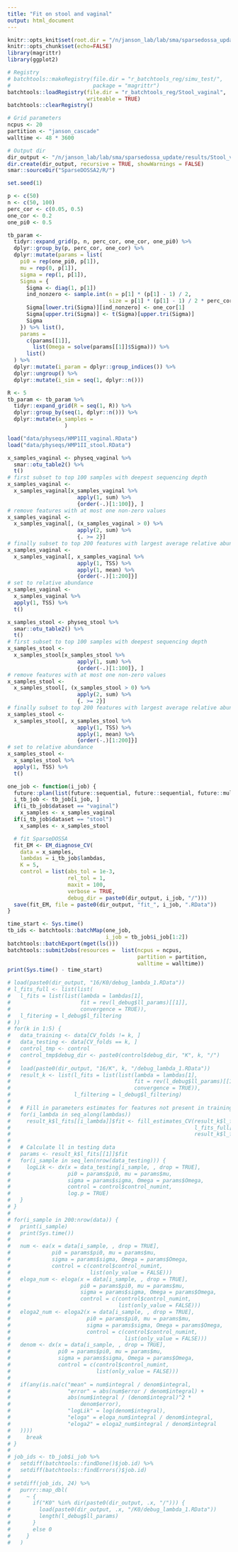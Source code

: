 ```yaml
---
title: "Fit on stool and vaginal"
output: html_document
---
```


```r
knitr::opts_knit$set(root.dir = "/n/janson_lab/lab/sma/sparsedossa_update/")
knitr::opts_chunk$set(echo=FALSE)
library(magrittr)
library(ggplot2)
```

```r
# Registry
# batchtools::makeRegistry(file.dir = "r_batchtools_reg/simu_test/",
#                          package = "magrittr")
batchtools::loadRegistry(file.dir = "r_batchtools_reg/Stool_vaginal", 
                         writeable = TRUE)
batchtools::clearRegistry()

# Grid parameters
ncpus <- 20
partition <- "janson_cascade"
walltime <- 48 * 3600

# Output dir
dir_output <- "/n/janson_lab/lab/sma/sparsedossa_update/results/Stool_vaginal/"
dir.create(dir_output, recursive = TRUE, showWarnings = FALSE)
smar::sourceDir("SparseDOSSA2/R/")
```

```r
set.seed(1)

p <- c(50)
n <- c(50, 100)
perc_cor <- c(0.05, 0.5)
one_cor <- 0.2
one_pi0 <- 0.5

tb_param <- 
  tidyr::expand_grid(p, n, perc_cor, one_cor, one_pi0) %>% 
  dplyr::group_by(p, perc_cor, one_cor) %>% 
  dplyr::mutate(params = list(
    pi0 = rep(one_pi0, p[1]),
    mu = rep(0, p[1]),
    sigma = rep(1, p[1]),
    Sigma = {
      Sigma <- diag(1, p[1])
      ind_nonzero <- sample.int(n = p[1] * (p[1] - 1) / 2,
                                size = p[1] * (p[1] - 1) / 2 * perc_cor[1])
      Sigma[lower.tri(Sigma)][ind_nonzero] <- one_cor[1]
      Sigma[upper.tri(Sigma)] <- t(Sigma)[upper.tri(Sigma)]
      Sigma
    }) %>% list(),
    params = 
      c(params[[1]],
        list(Omega = solve(params[[1]]$Sigma))) %>% 
      list()
  ) %>% 
  dplyr::mutate(i_param = dplyr::group_indices()) %>% 
  dplyr::ungroup() %>%
  dplyr::mutate(i_sim = seq(1, dplyr::n()))
```

```r
R <- 5
tb_param <- tb_param %>% 
  tidyr::expand_grid(R = seq(1, R)) %>% 
  dplyr::group_by(seq(1, dplyr::n())) %>% 
  dplyr::mutate(a_samples = 
                  )
```
```r
load("data/physeqs/HMP1II_vaginal.RData")
load("data/physeqs/HMP1II_stool.RData")

x_samples_vaginal <- physeq_vaginal %>% 
  smar::otu_table2() %>% 
  t()
# first subset to top 100 samples with deepest sequencing depth
x_samples_vaginal <- 
  x_samples_vaginal[x_samples_vaginal %>% 
                      apply(1, sum) %>% 
                      {order(-.)[1:100]}, ]
# remove features with at most one non-zero values
x_samples_vaginal <- 
  x_samples_vaginal[, (x_samples_vaginal > 0) %>% 
                      apply(2, sum) %>% 
                      {. >= 2}]
# finally subset to top 200 features with largest average relative abundance
x_samples_vaginal <- 
  x_samples_vaginal[, x_samples_vaginal %>% 
                      apply(1, TSS) %>% 
                      apply(1, mean) %>% 
                      {order(-.)[1:200]}]
# set to relative abundance
x_samples_vaginal <- 
  x_samples_vaginal %>% 
  apply(1, TSS) %>% 
  t()

x_samples_stool <- physeq_stool %>% 
  smar::otu_table2() %>% 
  t()
# first subset to top 100 samples with deepest sequencing depth
x_samples_stool <- 
  x_samples_stool[x_samples_stool %>% 
                      apply(1, sum) %>% 
                      {order(-.)[1:100]}, ]
# remove features with at most one non-zero values
x_samples_stool <- 
  x_samples_stool[, (x_samples_stool > 0) %>% 
                      apply(2, sum) %>% 
                      {. >= 2}]
# finally subset to top 200 features with largest average relative abundance
x_samples_stool <- 
  x_samples_stool[, x_samples_stool %>% 
                      apply(1, TSS) %>% 
                      apply(1, mean) %>% 
                      {order(-.)[1:200]}]
# set to relative abundance
x_samples_stool <- 
  x_samples_stool %>% 
  apply(1, TSS) %>% 
  t()
```

```r
one_job <- function(i_job) {
  future::plan(list(future::sequential, future::sequential, future::multicore))
  i_tb_job <- tb_job[i_job, ]
  if(i_tb_job$dataset == "vaginal")
    x_samples <- x_samples_vaginal
  if(i_tb_job$dataset == "stool")
    x_samples <- x_samples_stool

  # fit SparseDOSSA
  fit_EM <- EM_diagnose_CV(
    data = x_samples,
    lambdas = i_tb_job$lambdas,
    K = 5,
    control = list(abs_tol = 1e-3,
                   rel_tol = 1,
                   maxit = 100,
                   verbose = TRUE,
                   debug_dir = paste0(dir_output, i_job, "/")))
  save(fit_EM, file = paste0(dir_output, "fit_", i_job, ".RData"))
}
````

```r
time_start <- Sys.time()
tb_ids <- batchtools::batchMap(one_job, 
                               i_job = tb_job$i_job[1:2])
batchtools::batchExport(mget(ls()))
batchtools::submitJobs(resources =  list(ncpus = ncpus, 
                                         partition = partition, 
                                         walltime = walltime))
print(Sys.time() - time_start)
```

```r
# load(paste0(dir_output, "16/K0/debug_lambda_1.RData"))
# l_fits_full <- list(list(
#   l_fits = list(list(lambda = lambdas[1],
#                      fit = rev(l_debug$ll_params)[[1]],
#                      convergence = TRUE)),
#   l_fitering = l_debug$l_filtering
# ))
# for(k in 1:5) {
#   data_training <- data[CV_folds != k, ]
#   data_testing <- data[CV_folds == k, ]
#   control_tmp <- control
#   control_tmp$debug_dir <- paste0(control$debug_dir, "K", k, "/")
#   
#   load(paste0(dir_output, "16/K", k, "/debug_lambda_1.RData"))
#   result_k <- list(l_fits = list(list(lambda = lambdas[1],
#                                       fit = rev(l_debug$ll_params)[[1]],
#                                       convergence = TRUE)),
#                    l_filtering = l_debug$l_filtering)
#   
#   # Fill in parameters estimates for features not present in training data
#   for(i_lambda in seq_along(lambdas))
#     result_k$l_fits[[i_lambda]]$fit <- fill_estimates_CV(result_k$l_fits[[i_lambda]]$fit,
#                                                          l_fits_full[[i_lambda]]$fit,
#                                                          result_k$l_filtering$ind_feature)
#   
#   # Calculate ll in testing data
#   params <- result_k$l_fits[[1]]$fit
#   for(i_sample in seq_len(nrow(data_testing))) {
#     logLik <- dx(x = data_testing[i_sample, , drop = TRUE],
#                  pi0 = params$pi0, mu = params$mu,
#                  sigma = params$sigma, Omega = params$Omega,
#                  control = control$control_numint,
#                  log.p = TRUE)
#   }
# }
# 
# for(i_sample in 200:nrow(data)) {
#   print(i_sample)
#   print(Sys.time())
#   
#   num <- ea(x = data[i_sample, , drop = TRUE],
#             pi0 = params$pi0, mu = params$mu, 
#             sigma = params$sigma, Omega = params$Omega,
#             control = c(control$control_numint, 
#                         list(only_value = FALSE)))
#   eloga_num <- eloga(x = data[i_sample, , drop = TRUE],
#                      pi0 = params$pi0, mu = params$mu, 
#                      sigma = params$sigma, Omega = params$Omega,
#                      control = c(control$control_numint, 
#                                  list(only_value = FALSE)))
#   eloga2_num <- eloga2(x = data[i_sample, , drop = TRUE],
#                        pi0 = params$pi0, mu = params$mu, 
#                        sigma = params$sigma, Omega = params$Omega,
#                        control = c(control$control_numint, 
#                                    list(only_value = FALSE)))
#   denom <- dx(x = data[i_sample, , drop = TRUE],
#               pi0 = params$pi0, mu = params$mu, 
#               sigma = params$sigma, Omega = params$Omega,
#               control = c(control$control_numint, 
#                           list(only_value = FALSE)))
#   
#   if(any(is.na(c("mean" = num$integral / denom$integral,
#                  "error" = abs(num$error / denom$integral) + 
#                  abs(num$integral / (denom$integral)^2 * 
#                      denom$error),
#                  "logLik" = log(denom$integral),
#                  "eloga" = eloga_num$integral / denom$integral,
#                  "eloga2" = eloga2_num$integral / denom$integral
#   ))))
#     break
# }
# 
# job_ids <- tb_job$i_job %>% 
#   setdiff(batchtools::findDone()$job.id) %>% 
#   setdiff(batchtools::findErrors()$job.id)
# 
# setdiff(job_ids, 24) %>% 
#   purrr::map_dbl(
#     ~ {
#       if("K0" %in% dir(paste0(dir_output, .x, "/"))) {
#         load(paste0(dir_output, .x, "/K0/debug_lambda_1.RData"))
#         length(l_debug$ll_params)
#       }
#       else 0
#     }
#   )
```